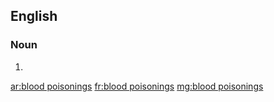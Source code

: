==English==

===Noun===
{{head|en|plural}}

# {{plural of|blood poisoning|lang=en}}

[[ar:blood poisonings]]
[[fr:blood poisonings]]
[[mg:blood poisonings]]